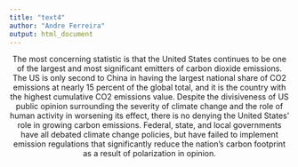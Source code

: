 ```yaml
---
title: "text4"
author: "Andre Ferreira"
output: html_document
---
```


<center> The most concerning statistic is that the United States continues to be one of the
largest and most significant emitters of carbon dioxide emissions. The US is only 
second to China in having the largest national share of CO2 emissions at nearly 15
percent of the global total, and it is the country with the highest cumulative CO2 
emissions value. Despite the divisiveness of US public opinion surrounding the severity 
of climate change and the role of human activity in worsening its effect, there is 
no denying the United States' role in growing carbon emissions. Federal, state, and 
local governments have all debated climate change policies, but have failed to implement
emission regulations that significantly reduce the nation's carbon footprint as a result
of polarization in opinion. </center>